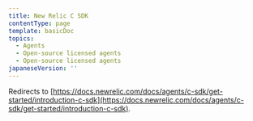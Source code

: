 ```yaml
---
title: New Relic C SDK
contentType: page
template: basicDoc
topics:
  - Agents
  - Open-source licensed agents
  - Open-source licensed agents
japaneseVersion: ''
---
```


Redirects to [https://docs.newrelic.com/docs/agents/c-sdk/get-started/introduction-c-sdk](https://docs.newrelic.com/docs/agents/c-sdk/get-started/introduction-c-sdk).
